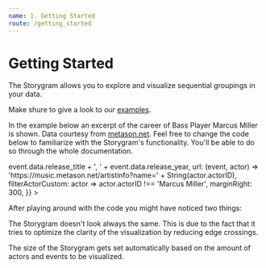 ```yaml
---
name: 1. Getting Started
route: /getting_started
---
```



# Getting Started

The Storygram allows you to explore and visualize sequential groupings in your data.

Make shure to give a look to our [examples](https://storygram-demo.netlify.app/).

In the example below an excerpt of the career of Bass Player Marcus Miller is shown. Data courtesy from [metason.net](https://metason.net/). Feel free to change the code below to familiarize with the Storygram's functionality. You'll be able to do so through the whole documentation.

<Playground>
<StorygramGUI 
  data={MetasonData()}
  config={{
    dataFormat: 'array',
    eventField: 'release_year',
    actorArrayField: 'participants',
    filterGroupAmt: [3, undefined],
    filterGroupSize: [5, 15],
    filterEventValue: [1982, 1989],
    eventDescription: event =>
      event.data.release_title + ', ' + event.data.release_year,
    url: (event, actor) =>
      'https://music.metason.net/artistinfo?name=' + String(actor.actorID),
    filterActorCustom: actor => actor.actorID !== 'Marcus Miller',
    marginRight: 300,
  }}
></StorygramGUI>
</Playground>

After playing around with the code you might have noticed two things:

The Storygram doesn't look always the same. This is due to the fact that it tries to optimize the clarity of the visualization by reducing edge crossings.

The size of the Storygram gets set automatically based on the amount of actors and events to be visualized.
